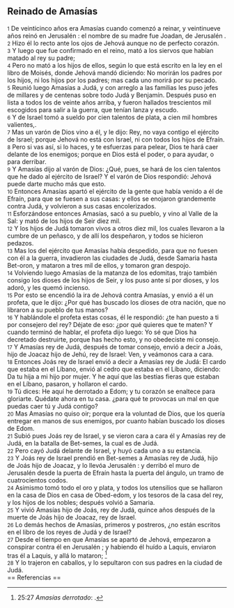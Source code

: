 == Reinado de Amasías ==

{{anchor|1}} <small>1</small> De veinticinco años era Amasías cuando comenzó a reinar, y veintinueve años reinó en Jerusalén : el nombre de su madre fue Joadan, de Jerusalén .<br>
{{anchor|2}} <small>2</small> Hizo él lo recto ante los ojos de Jehová aunque no de perfecto corazón.<br>
{{anchor|3}} <small>3</small> Y luego que fue confirmado en el reino, mató a los siervos que habían matado al rey su padre;<br>
{{anchor|4}} <small>4</small> Pero no mató a los hijos de ellos,  según lo que está escrito en la ley en el libro de Moisés, donde Jehová mandó diciendo: No morirán los padres por los hijos, ni los hijos por los padres; mas cada uno morirá por su pecado.<br>
{{anchor|5}} <small>5</small> Reunió luego Amasías a Judá, y con arreglo a las familias les puso jefes de millares y de centenas sobre todo Judá y Benjamín. Después puso en lista a todos los de veinte años arriba, y fueron hallados trescientos mil escogidos para salir a la guerra, que tenían lanza y escudo.<br>
{{anchor|6}} <small>6</small> Y de Israel tomó a sueldo por cien talentos de plata,   a cien mil hombres valientes,.<br>
{{anchor|7}} <small>7</small> Mas un varón de Dios vino a él, y le dijo: Rey, no vaya contigo el ejército de Israel; porque Jehová no está con Israel, ni con todos los hijos de Efraín.<br>
{{anchor|8}} <small>8</small> Pero si vas así, si lo haces, y te esfuerzas para pelear, Dios te hará caer delante de los enemigos; porque en Dios está el poder, o para ayudar, o para derribar.<br>
{{anchor|9}} <small>9</small> Y Amasías dijo al varón de Dios: ¿Qué, pues, se hará de los cien talentos   que he dado al ejército de Israel? Y el varón de Dios respondió: Jehová puede darte mucho más que esto.<br>
{{anchor|10}} <small>10</small> Entonces Amasías apartó el ejército de la gente que había venido a él de Efraín, para que se fuesen a sus casas: y ellos se enojaron grandemente contra Judá, y volvieron a sus casas encolerizados.<br>
{{anchor|11}} <small>11</small> Esforzándose entonces Amasías, sacó a su pueblo, y vino al Valle de la Sal: y mató de los hijos de Seir diez mil.<br>
{{anchor|12}} <small>12</small> Y los hijos de Judá tomaron vivos a otros diez mil, los cuales llevaron a la cumbre de un peñasco, y de allí los despeñaron, y todos se hicieron pedazos.<br>
{{anchor|13}} <small>13</small> Mas los del ejército que Amasías había despedido, para que no fuesen con él a la guerra, invadieron las ciudades de Judá, desde Samaria hasta Bet-oron, y mataron a tres mil de ellos, y tomaron gran despojo.<br>
{{anchor|14}} <small>14</small> Volviendo luego Amasías de la matanza de los edomitas, trajo también consigo los dioses de los hijos de Seir, y los puso ante sí por dioses, y los adoró, y les quemó incienso.<br>
{{anchor|15}} <small>15</small> Por esto se encendió la ira de Jehová contra Amasías, y envió a él un profeta, que le dijo: ¿Por qué has buscado los dioses de otra nación, que no libraron a su pueblo de tus manos?<br>
{{anchor|16}} <small>16</small> Y hablándole el profeta estas cosas, él le respondió: ¿te han puesto a ti por consejero del rey? Déjate de eso: ¿por qué quieres que te maten? Y cuando terminó de hablar, el profeta dijo luego: Yo sé que Dios ha decretado destruirte, porque has hecho esto, y no obedeciste mi consejo.<br>
{{anchor|17}} <small>17</small> Y Amasías rey de Judá, después de tomar consejo, envió a decir a Joás, hijo de Joacaz hijo de Jehú, rey de Israel: Ven, y veámonos cara a cara.<br>
{{anchor|18}} <small>18</small> Entonces Joás rey de Israel envió a decir a Amasías rey de Judá: El cardo que estaba en el Líbano, envió al cedro que estaba en el Líbano, diciendo: Da tu hija a mi hijo por mujer. Y he aquí que las bestias fieras que estaban en el Líbano, pasaron, y hollaron el cardo.<br>
{{anchor|19}} <small>19</small> Tú dices: He aquí he derrotado a Edom; y tu corazón se enaltece para gloriarte. Quédate ahora en tu casa. ¿para qué te provocas un mal en que puedas caer tú y Judá contigo?<br>
{{anchor|20}} <small>20</small> Mas Amasías no quiso oir; porque era la voluntad de Dios, que los quería entregar en manos de sus enemigos, por cuanto habían buscado los dioses de Edom.<br>
{{anchor|21}} <small>21</small> Subió pues Joás rey de Israel, y se vieron cara a cara él y Amasías rey de Judá, en la batalla de Bet-semes, la cual es de Judá.<br>
{{anchor|22}} <small>22</small> Pero cayó Judá delante de Israel, y huyó cada uno a su estancia.<br>
{{anchor|23}} <small>23</small> Y Joás rey de Israel prendió en Bet-semes a Amasías rey de Judá, hijo de Joás hijo de Joacaz, y lo  llevóa Jerusalén : y derribó el muro de Jerusalén  desde la puerta de Efraín hasta la puerta del ángulo, un tramo de cuatrocientos codos.<br>
{{anchor|24}} <small>24</small> Asimismo tomó todo el oro y plata, y todos los utensilios que se hallaron en la casa de Dios en casa de Obed-edom, y los tesoros de la casa del rey, y los hijos de los nobles; después volvió a Samaria.<br>
{{anchor|25}} <small>25</small> Y vivió Amasías hijo de Joás, rey de Judá, quince años después de la muerte de Joás hijo de Joacaz, rey de Israel.<br>
{{anchor|26}} <small>26</small> Lo demás hechos de Amasías, primeros y postreros, ¿no están escritos en el libro de los reyes de Judá y de Israel?<br>
{{anchor|27}} <small>27</small> Desde el tiempo en que Amasías se apartó de Jehová, empezaron a conspirar contra él en Jerusalén ; y habiendo él huído a Laquis, enviaron tras él a Laquis, y allá lo mataron; <ref>25:27 ''Amasías derrotado'': {{lib|LU|97|9|22}}.</ref><br>
{{anchor|28}} <small>28</small> Y lo trajeron en caballos, y lo sepultaron con sus padres en la ciudad de Judá.<br>
== Referencias ==

<references />
